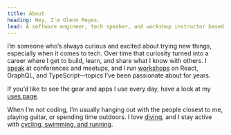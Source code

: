 ```yaml
---
title: About
heading: Hey, I'm Glenn Reyes.
lead: A software engineer, tech speaker, and workshop instructor based in Vienna.
---
```


I’m someone who’s always curious and excited about trying new things, especially when it comes to tech. Over time that curiosity turned into a career where I get to build, learn, and share what I know with others. I [speak](/talks) at conferences and meetups, and I run [workshops](/workshops) on React, GraphQL, and TypeScript—topics I’ve been passionate about for years.

If you’d like to see the gear and apps I use every day, have a look at my [uses page](/uses).

When I’m not coding, I’m usually hanging out with the people closest to me, playing guitar, or spending time outdoors. I love [diving](https://www.instagram.com/p/DJiPOndzM_8), and I stay active with [cycling, swimming, and running](https://www.strava.com/athletes/14875783).
